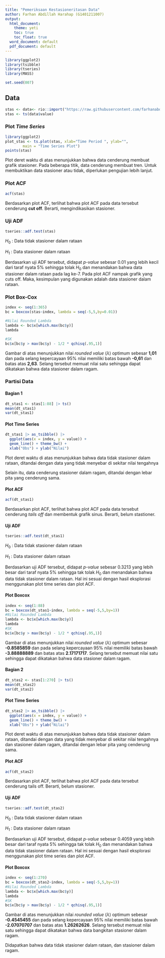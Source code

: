 ---
title: "Pemeriksaan Kestasioneritasan Data"
author: Farhan Abdillah Harahap (G1401211007)
output: 
  html_document:
    theme: yeti
    toc: true
    toc_float: true
  word_document: default
  pdf_document: default
---

```{r}
library(ggplot2)
library(tsibble)
library(tseries)
library(MASS)
```

```{r}
set.seed(007)
```

## Data

```{r}
stas <- data<- rio::import("https://raw.githubusercontent.com/farhanabdillahh/PraktikumMPDW/main/data/datasetmpdw.csv")
stas <- ts(data$value)
```

### Plot *Time Series*

```{r}
library(ggplot2)
plot_stas <- ts.plot(stas, xlab="Time Period ", ylab="", 
        main = "Time Series Plot")
points(stas)
```

Plot deret waktu di atas menunjukkan bahwa data cenderung membuat grafik stasioner. Pada beberapa titik, data cenderung membuat tren. Untuk membuktikan data stasioner atau tidak, diperlukan pengujian lebih lanjut.

### Plot ACF

```{r}
acf(stas)
```

Berdasarkan plot ACF, terlihat bahwa plot ACF pada data tersebut cenderung **cut off**. Berarti, mengindikasikan stasioner.

### Uji ADF

```{r}
tseries::adf.test(stas)
```

$H_0$ : Data tidak stasioner dalam rataan

$H_1$ : Data stasioner dalam rataan

Berdasarkan uji ADF tersebut, didapat *p-value* sebesar 0.01 yang lebih kecil dari taraf nyata 5% sehingga tolak $H_0$ dan menandakan bahwa data stasioner dalam rataan pada lag ke-7. Pada plot ACF nampak grafik yang cuts off. Maka, kesimpulan yang digunakan adalah data stasioner dalam rataan.

### Plot Box-Cox

```{r}
index <- seq(1:365)
bc = boxcox(stas~index, lambda = seq(-5,5,by=0.01))
```
```{r}
#Nilai Rounded Lambda
lambda <- bc$x[which.max(bc$y)]
lambda
```
```{r}
#SK
bc$x[bc$y > max(bc$y) - 1/2 * qchisq(.95,1)]
```

Gambar di atas menunjukkan nilai *rounded value* ($\lambda$) optimum sebesar **1,01** dan pada selang kepercayaan 95% nilai memiliki batas bawah **-0,61** dan batas atas **2,63**. Selang tersebut memuat nilai satu sehingga dapat dikatakan bahwa data  stasioner dalam ragam.

### Partisi Data

#### Bagian 1

```{r}
dt_stas1 <- stas[1:88] |> ts()
mean(dt_stas1)
var(dt_stas1)
```

#### Plot Time Series

```{r}
dt_stas1 |> as_tsibble() |> 
  ggplot(aes(x = index, y = value)) +
  geom_line() + theme_bw() +
  xlab("Obs") + ylab("Nilai")
```

Plot deret waktu di atas menunjukkan bahwa data tidak stasioner dalam rataan, ditandai dengan data yang tidak menyebar di sekitar nilai tengahnya

Selain itu, data cenderung stasioner dalam ragam, ditandai dengan lebar pita yang cenderung sama.

#### Plot ACF

```{r}
acf(dt_stas1)
```

Berdasarkan plot ACF, terlihat bahwa plot ACF pada data tersebut cenderung *tails off* dan membentuk grafik sinus. Berarti, belum stastioner.

#### Uji ADF

```{r}
tseries::adf.test(dt_stas1)
```

$H_0$ : Data tidak stasioner dalam rataan

$H_1$ : Data stasioner dalam rataan

Berdasarkan uji ADF tersebut, didapat *p-value* sebesar 0.3213 yang lebih besar dari taraf nyata 5% sehingga tak tolak $H_0$ dan menandakan bahwa data tidak stasioner dalam rataan. Hal ini sesuai dengan hasil eksplorasi menggunakan plot time series dan plot ACF.

#### Plot Boxcox

```{r}
index <- seq(1:88)
bc = boxcox(dt_stas1~index, lambda = seq(-5,5,by=1))
#Nilai Rounded Lambda
lambda <- bc$x[which.max(bc$y)]
lambda
#SK
bc$x[bc$y > max(bc$y) - 1/2 * qchisq(.95,1)]
```

Gambar di atas menunjukkan nilai *rounded value* ($\lambda$) optimum sebesar **-0.8585859** dan pada selang kepercayaan 95% nilai memiliki batas bawah **-3.88888889** dan batas atas **2.17171717**. Selang tersebut memuat nilai satu sehingga dapat dikatakan bahwa data stasioner dalam ragam.

#### Bagian 2

```{r}
dt_stas2 <- stas[1:270] |> ts()
mean(dt_stas2)
var(dt_stas2)
```

#### Plot Time Series

```{r}
dt_stas2 |> as_tsibble() |> 
  ggplot(aes(x = index, y = value)) +
  geom_line() + theme_bw() +
  xlab("Obs") + ylab("Nilai")
```

Plot deret waktu di atas menunjukkan bahwa data tidak stasioner dalam rataan, ditandai dengan data yang tidak menyebar di sekitar nilai tengahnya  dan stasioner dalam ragam, ditandai dengan lebar pita yang cenderung sama.

#### Plot ACF

```{r}
acf(dt_stas2)
```

Berdasarkan plot ACF, terlihat bahwa plot ACF pada data tersebut cenderung tails off. Berarti, belum stasioner.

#### Uji ADF

```{r}
tseries::adf.test(dt_stas2)
```

$H_0$ : Data tidak stasioner dalam rataan

$H_1$ : Data stasioner dalam rataan

Berdasarkan uji ADF tersebut, didapat *p-value* sebesar 0.4059 yang lebih besar dari taraf nyata 5% sehingga tak tolak $H_0$ dan menandakan bahwa data tidak stasioner dalam rataan. Hal ini sesuai dengan hasil eksplorasi menggunakan plot time series dan plot ACF.

#### Plot Boxcox

```{r}
index <- seq(1:270)
bc = boxcox(dt_stas2~index, lambda = seq(-5,5,by=1))
#Nilai Rounded Lambda
lambda <- bc$x[which.max(bc$y)]
lambda
#SK
bc$x[bc$y > max(bc$y) - 1/2 * qchisq(.95,1)]
```

Gambar di atas menunjukkan nilai *rounded value* ($\lambda$) optimum sebesar **-0.4545455** dan pada selang kepercayaan 95% nilai memiliki batas bawah **-2.07070707** dan batas atas **1.26262626**. Selang tersebut memuat nilai satu sehingga dapat dikatakan bahwa data bangkitan stasioner dalam ragam.

Didapatkan bahwa data tidak stasioner dalam rataan, dan stasioner dalam ragam.
